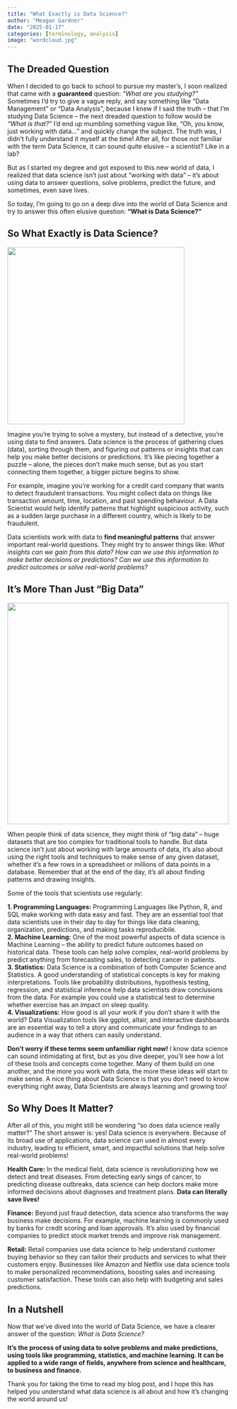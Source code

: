 ```yaml
---
title: "What Exactly is Data Science?"
author: "Meagan Gardner"
date: "2025-01-17"
categories: [terminology, analysis]
image: "wordcloud.jpg"
---
```


## The Dreaded Question
When I decided to go back to school to pursue my master's, I soon realized that came with a **guaranteed** question: *“What are you studying?”* Sometimes I’d try to give a vague reply, and say something like “Data Management” or “Data Analysis”, because I knew if I said the truth – that I’m studying Data Science – the next dreaded question to follow would be *“What is that?"* I’d end up mumbling something vague like, “Oh, you know, just working with data…” and quickly change the subject. The truth was, I didn't fully understand it myself at the time! After all, for those not familiar with the term Data Science, it can sound quite elusive – a scientist? Like in a lab?  
  
But as I started my degree and got exposed to this new world of data, I realized that data science isn't just about “working with data” – it’s about using data to answer questions, solve problems, predict the future, and sometimes, even save lives.

So today, I’m going to go on a deep dive into the world of Data Science and try to answer this often elusive question: **“What is Data Science?”** 

## So What Exactly is Data Science?
![](puzzle.jpg){ width=400px }
  
Imagine you're trying to solve a mystery, but instead of a detective, you're using data to find answers. Data science is the process of gathering clues (data), sorting through them, and figuring out patterns or insights that can help you make better decisions or predictions. It’s like piecing together a puzzle – alone, the pieces don’t make much sense, but as you start connecting them together, a bigger picture begins to show.
  
For example, imagine you’re working for a credit card company that wants to detect fraudulent transactions. You might collect data on things like transaction amount, time, location, and past spending behaviour. A Data Scientist would help identify patterns that highlight suspicious activity, such as a sudden large purchase in a different country, which is likely to be fraudulent.
  
Data scientists work with data to **find meaningful patterns** that answer important real-world questions. They might try to answer things like: *What insights can we gain from this data? How can we use this information to make better decisions or predictions? Can we use this information to predict outcomes or solve real-world problems?*

## It’s More Than Just "Big Data"
![](python.jpg){ width=500px }
    
When people think of data science, they might think of  “big data” – huge datasets that are too complex for traditional tools to handle. But data science isn’t just about working with large amounts of data, it’s also about using the right tools and techniques to make sense of any given dataset, whether it’s a few rows in a spreadsheet or millions of data points in a database. Remember that at the end of the day, it's all about finding patterns and drawing insights.  
  
Some of the tools that scientists use regularly:  
  
**1. Programming Languages:** Programming Languages like Python, R, and SQL make working with data easy and fast. They are an essential tool that data scientists use in their day to day for things like data cleaning, organization, predictions, and making tasks reproducibile.  
**2. Machine Learning:** One of the most powerful aspects of data science is Machine Learning – the ability to predict future outcomes based on historical data. These tools can help solve complex, real-world problems by predict anything from forecasting sales, to detecting cancer in patients.   
**3. Statistics:** Data Science is a combination of both Computer Science and Statistics. A good understanding of statistical concepts is key for making interpretations. Tools like probability distributions, hypothesis testing, regression, and statistical inference help data scientists draw conclusions from the data. For example you could use a statistical test to determine whether exercise has an impact on sleep quality.  
**4. Visualizations:** How good is all your work if you don’t share it with the world? Data Visualization tools like ggplot, altair, and interactive dashboards are an essential way to tell a story and communicate your findings to an audience in a way that others can easily understand.  
  
**Don’t worry if these terms seem unfamiliar right now!** I know data science can sound intimidating at first, but as you dive deeper, you'll see how a lot of these tools and concepts come together. Many of them build on one another, and the more you work with data, the more these ideas will start to make sense. A nice thing about Data Science is that you don’t need to know everything right away, Data Scientists are always learning and growing too!

## So Why Does It Matter?  
  
After all of this, you might still be wondering “so does data science really matter?” The short answer is: yes! Data science is everywhere. Because of its broad use of applications, data science can used in almost every industry, leading to efficient, smart, and impactful solutions that help solve real-world problems!  
  
**Health Care:** In the medical field, data science is revolutionizing how we detect and treat diseases. From detecting early sings of cancer, to predicting disease outbreaks, data science can help doctors make more informed decisions about diagnoses and treatment plans. **Data can literally save lives!**  
  
**Finance:** Beyond just fraud detection, data science also transforms the way business make decisions. For example, machine learning is commonly used by banks for credit scoring and loan approvals. It’s also used by financial companies to predict stock market trends and improve risk management.  
  
**Retail:** Retail companies use data science to help understand customer buying behavior so they can tailor their products and services to what their customers enjoy. Businesses like Amazon and Netflix use data science tools to make personalized recommendations, boosting sales and increasing customer satisfaction. These tools can also help with budgeting and sales predictions.

## In a Nutshell  
  
Now that we’ve dived into the world of Data Science, we have a clearer answer of the question: *What is Data Science?*
  
**It’s the process of using data to solve problems and make predictions, using tools like programming, statistics, and machine learning. It can be applied to a wide range of fields, anywhere from science and healthcare, to business and finance.**  

Thank you for taking the time to read my blog post, and I hope this has helped you understand what data science is all about and how it’s changing the world around us!


